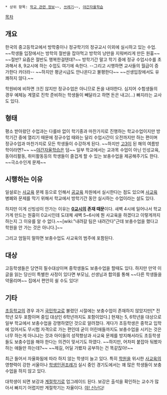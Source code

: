  * 상위 항목: [[학교 관련 정보]]~~, [[쓰레기]]~~, [[야간자율학습]]

[[목차]]
== 개요 ==
한국의 중고등학교에서 방학중이나 정규학기의 정규교시 이외에 실시하고 있는 수업. ~~학생들 입장에서는 방학의 절반을 잡아먹고 방학의 낭만을 지워버리게 만든 원흉~~ ~~절반? 요즘은 절반도 행복한걸텐데?~~ 방학기간 말고 학기 중에 정규 수업시수를 초과해서 8, 9교시에 하는 수업도 여기에 속한다. --그리고 시행하면 교사들의 월급이 증가한다 카더라-- ~~하지만 평균시급도 안나온다고 불평한다~~ ~~선생입장에서도 유쾌하지 않다.~~

학원비에 비하면 크진 않지만 정규수업은 아니므로 돈을 내야한다. 심지어 수험생들의 경우 예체능 계열로 진학 준비하는 학생들이 빼달라고 하면 돈은 내고(...) 빠지라는 교사도 있다.

== 형태 ==
평소 받아왔던 수업과는 다를바 없이 학기중과 마찬가지로 진행하는 학교수업이지만 방학기간 중에 열리기 때문에 정규수업 때와는 달리 수업시간이 오전까지만 하는 편이며 정규수업과 마찬가지로 모든 학생들이 수강하게 된다. ~~하지만 [[고3]]이 된 해의 여름방학이라면?~~ ~~[[야간자율학습]]은 덤~~ 일부 학교에서는 교과목 수업이 아닌 인성교육, 동아리활동, 취미활동등의 학생들이 즐겁게 할 수 있는 보충수업을 제공해주기도 한다. ~~극소수인게 문제~~

== 시행하는 이유 ==
일설로는 [[사교육]] 문제 등으로 인해서 [[공교육]] 차원에서 실시한다는 점도 있으며 [[사교육]] 병폐와 문제를 막기 위해서 학교에서 방학기간 동안 실시하는 수업이라는 설도 있다.

하지만 이게 신빙성이 안가는 이유는 '''[[0교시]]의 존재 때문'''이다. 새벽 4시에 일어나서 학교가게 만드는 원흉이 0교시인데 도대체 새벽 5~6시에 뭔 사교육을 하겠다고 이렇게까지 하는지 그 이유를 알 수 없다.~~[wiki:"내려갈 팀은 내려간다"근데 보충수업을 했다고 학원을 안 가는 것은 아니다.]~~

그리고 엄밀히 말하면 보충수업도 사교육의 범주에 포함된다.

== 대상 ==
고등학생들은 당연히 필수대상이며 중학생들도 보충수업을 할때도 있다. 하지만 만약 이 글을 읽는 당신이 특별한 사정이 있다면 부모님, 선생님과 합의를 통해 ~~다른 학생들을 약올리며~~ 집에서 편안히 쉴 수도 있다! 

== 기타 ==
[[초등학교]]의 경우 과거 [[국민학교]]로 불렸던 시절에는 보충수업이 존재하지 않았지만[* 전학년 모두 포함이며 중입 대상인 6학년까지도 포함이었다.] 현재는 5, 6학년을 대상으로 일부 학교에서 보충수업을 강행하였던 것으로 알려졌다. 게다가 초등학생은 중학교 입학에 있어서도 무시험 자격으로 가는 편인데 굳이 어린애들까지도 보충수업을 시키는 것은 너무 하는게 아니냐는 것과 아이들의 성적향상과 사교육 문제를 방지해서라도 초등학생들도 보충수업을 해야 한다는 의견이 맞서기도 하였다. ~~하지만, 어차피 붙잡아 둬봤자 하는 애들만 하는데?~~ ~~제길, 어딜 가봤자 공부하는 건 똑같잖아!~~

최근 들어서 자율화됨에 따라 하지 않는 학생이 늘고 있다. 특히 [[학원]]을 위시한 [[사교육]]의 영향력이 강한 서울이나 [[학생인권조례]]가 실시 중인 경기도에서는 꽤 많은 학생들이 보충수업을 하지 않고 있다.

대학생이 되면 보강과 [[계절학기]]로 업그레이드 된다. 보강은 출석을 확인하는 교수가 많아서 빠지기 어렵지만 계절학기는 자율이다. [[야! 신난다]]!
